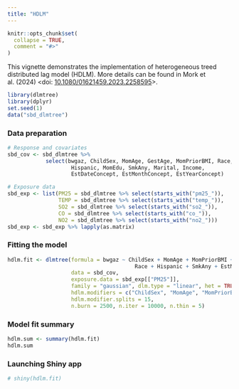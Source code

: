 ```yaml
---
title: "HDLM"
---
```


```r
knitr::opts_chunk$set(
  collapse = TRUE,
  comment = "#>"
)
```

This vignette demonstrates the implementation of heterogeneous treed distributed lag model (HDLM). More details can be found in Mork et al. (2024) <doi: [10.1080/01621459.2023.2258595](https://doi.org/10.1080/01621459.2023.2258595)>.

```r
library(dlmtree)
library(dplyr)
set.seed(1)
data("sbd_dlmtree")
```

### Data preparation
```r
# Response and covariates
sbd_cov <- sbd_dlmtree %>% 
            select(bwgaz, ChildSex, MomAge, GestAge, MomPriorBMI, Race,
                    Hispanic, MomEdu, SmkAny, Marital, Income,
                    EstDateConcept, EstMonthConcept, EstYearConcept)

# Exposure data
sbd_exp <- list(PM25 = sbd_dlmtree %>% select(starts_with("pm25_")),
                TEMP = sbd_dlmtree %>% select(starts_with("temp_")),
                SO2 = sbd_dlmtree %>% select(starts_with("so2_")),
                CO = sbd_dlmtree %>% select(starts_with("co_")),
                NO2 = sbd_dlmtree %>% select(starts_with("no2_")))
sbd_exp <- sbd_exp %>% lapply(as.matrix)
```

### Fitting the model
```r
hdlm.fit <- dlmtree(formula = bwgaz ~ ChildSex + MomAge + MomPriorBMI +
                                        Race + Hispanic + SmkAny + EstMonthConcept,
                    data = sbd_cov,
                    exposure.data = sbd_exp[["PM25"]],
                    family = "gaussian", dlm.type = "linear", het = TRUE,
                    hdlm.modifiers = c("ChildSex", "MomAge", "MomPriorBMI", "SmkAny"),
                    hdlm.modifier.splits = 15,
                    n.burn = 2500, n.iter = 10000, n.thin = 5)
```

### Model fit summary
```r
hdlm.sum <- summary(hdlm.fit)
hdlm.sum
```

### Launching Shiny app
```r
# shiny(hdlm.fit)
```